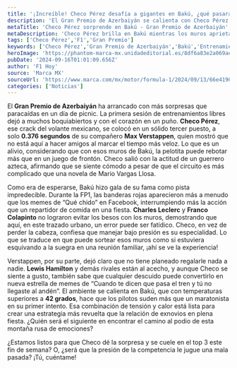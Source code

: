 ```yaml
---
title: '¡Increíble! Checo Pérez desafía a gigantes en Bakú, ¿qué pasará?'
description: 'El Gran Premio de Azerbaiyán se calienta con Checo Pérez en el tercer puesto. ¡Descubre las sorpresas y tensiones del circuito más impredecible!'
metaTitle: 'Checo Pérez sorprende en Bakú - Gran Premio de Azerbaiyán'
metaDescription: 'Checo Pérez brilla en Bakú mientras los muros aprietan. ¿Puede lograr un lugar en el podio? ¡Descúbrelo aquí!'
tags: ['Checo Pérez','F1','Gran Premio']
keywords: ['Checo Pérez','Gran Premio de Azerbaiyán','Bakú','Entrenamientos libres','Fórmula 1']
heroImage: 'https://phantom-marca-mx.unidadeditorial.es/8df6a83e2a069aec9ae61e08a4eb3cc1/resize/600/mx/assets/multimedia/imagenes/2024/09/13/17262246409567.jpg'
pubDate: '2024-09-16T01:01:09.656Z'
author: 'F1 Hoy'
source: 'Marca MX'
sourceUrl: 'https://www.marca.com/mx/motor/formula-1/2024/09/13/66e41908ca4741fe268b4572.html'
categories: ['Noticias']
---
```

El **Gran Premio de Azerbaiyán** ha arrancado con más sorpresas que paracaídas en un día de picnic. La primera sesión de entrenamientos libres dejó a muchos boquiabiertos y con el corazón en un puño. **Checo Pérez**, ese crack del volante mexicano, se colocó en un sólido tercer puesto, a solo **0.376 segundos** de su compañero **Max Verstappen**, quien mostró que no está aquí a hacer amigos al marcar el tiempo más veloz. Lo que es un alivio, considerando que con esos muros de Bakú, la pelotita puede rebotar más que en un juego de frontón. Checo salió con la actitud de un guerrero azteca, afirmando que se siente cómodo a pesar de que el circuito es más complicado que una novela de Mario Vargas Llosa.

Como era de esperarse, Bakú hizo gala de su fama como pista impredecible. Durante la FP1, las banderas rojas aparecieron más a menudo que los memes de “Qué chido” en Facebook, interrumpiendo más la acción que un repartidor de comida en una fiesta. **Charles Leclerc** y **Franco Colapinto** no lograron evitar los besos con los muros, demostrando que aquí, en este trazado urbano, un error puede ser fatídico. Checo, en vez de perder la cabeza, confiesa que manejar bajo presión es su especialidad. Lo que se traduce en que puede sortear esos muros como si estuviera esquivando a la suegra en una reunión familiar, ¡ahí se ve la experiencia!

Verstappen, por su parte, dejó claro que no tiene planeado regalarle nada a nadie. **Lewis Hamilton** y demás rivales están al acecho, y aunque Checo se siente a gusto, también sabe que cualquier descuido puede convertirlo en nueva estrella de memes de “Cuando te dicen que pasa el tren y tú no llegaste al andén”. El ambiente se calienta en Bakú, que con temperaturas superiores a **42 grados**, hace que los pilotos suden más que un maratonista en su primer intento. Esa combinación de tensión y calor está lista para crear una estrategia más revuelta que la relación de exnovios en plena fiesta. ¿Quién será el siguiente en encontrar el camino al podio de esta montaña rusa de emociones? 

¿Estamos listos para que Checo dé la sorpresa y se cuele en el top 3 este fin de semana? O, ¿será que la presión de la competencia le jugue una mala pasada? ¡Tú, cuéntame!


